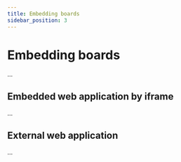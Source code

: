 ```yaml
---
title: Embedding boards
sidebar_position: 3
---
```


# Embedding boards

...

## Embedded web application by iframe

...

## External web application

...
